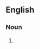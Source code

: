 {{also|smalltalk|Smalltalk|small talk|Small Talk}}

==English==

===Noun===
{{en-noun|head=[[small]]-[[talk]]|-}}

# {{alternative spelling of|small talk|lang=en}}